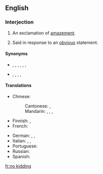 ==English==

===Interjection===
{{en-interj|head=[[no]] [[kidding]]!}}

# {{lb|en|colloquial}} An exclamation of [[amazement]].
# {{lb|en|colloquial|sarcastic}} Said in response to an [[obvious]] statement.

====Synonyms====
* {{sense|amazement}} {{l|en|really}}, {{l|en|no shit}}, {{l|en|never}}, {{l|en|no}}, {{l|en|no way}}, {{l|en|wow}}, {{l|en|is that so}}
* {{sense|response to the obvious}} {{l|en|really}}, {{l|en|no shit}}, {{l|en|oh really}}, {{l|en|you don't say}}, {{l|en|seriously}}

====Translations====
{{trans-top|exclamation of amazement}}
* Chinese:
*: Cantonese: {{t|yue|講真|alt=講真？！|sc=Hant}}, {{t|yue|讲真|alt=讲真？！|tr=gong2 zan1?!|sc=Hant}}
*: Mandarin: {{t+|cmn|當真|alt=當真？！|sc=Hani}}, {{t+|cmn|当真|tr=dàngzhēn?!|alt=当真？！|sc=Hani}}, {{t|cmn|[[不]][[會]][[吧]]？|sc=Hani}}, {{t|cmn|[[不]][[会]][[吧]]？|tr=bù huì ba?|sc=Hani}}
* Finnish: {{t|fi|ihanko totta}}, {{t|fi|ei kai}}
* French: {{t+|fr|sans blague}}
{{trans-mid}}
* German: {{qualifier|colloquial|vulgar}} {{t|de|ohne Scheiß}}, {{qualifier|colloquial}} {{t|de|im Ernst}}, {{t+|de|echt}}
* Italian: {{t+|it|sul serio}}, {{t+|it|seriamente}}, {{t|it|scherzi a parte}}
* Portuguese: {{t|pt|não brinca}}
* Russian: {{t+|ru|неуже́ли?}}
* Spanish: {{t+|es|no me digas}}
{{trans-bottom}}

[[fr:no kidding]]